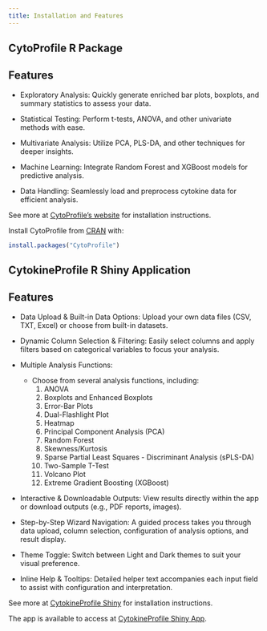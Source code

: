 ```yaml
---
title: Installation and Features
---
```


## CytoProfile R Package

## Features

* Exploratory Analysis: Quickly generate enriched bar plots, boxplots, and summary statistics to assess your data.

* Statistical Testing: Perform t-tests, ANOVA, and other univariate methods with ease.

* Multivariate Analysis: Utilize PCA, PLS-DA, and other techniques for deeper insights.

* Machine Learning: Integrate Random Forest and XGBoost models for predictive analysis.

* Data Handling: Seamlessly load and preprocess cytokine data for efficient analysis.

See more at [CytoProfile's website](https://cytoprofile.cytokineprofile.org/) for installation instructions.

Install CytoProfile from [CRAN](https://cloud.r-project.org/package=CytoProfile) with:

``` r
install.packages("CytoProfile")
```

## CytokineProfile R Shiny Application

## Features

* Data Upload & Built-in Data Options:
    Upload your own data files (CSV, TXT, Excel) or choose from built-in datasets.

* Dynamic Column Selection & Filtering:
    Easily select columns and apply filters based on categorical variables to focus your analysis.

* Multiple Analysis Functions:
  - Choose from several analysis functions, including:
    1. ANOVA
    2. Boxplots and Enhanced Boxplots
    3. Error-Bar Plots
    4. Dual-Flashlight Plot
    5. Heatmap
    6. Principal Component Analysis (PCA)
    7. Random Forest
    8. Skewness/Kurtosis
    9. Sparse Partial Least Squares - Discriminant Analysis (sPLS-DA)
    10. Two-Sample T-Test
    11. Volcano Plot
    12. Extreme Gradient Boosting (XGBoost)

* Interactive & Downloadable Outputs:
    View results directly within the app or download outputs (e.g., PDF reports, images).

* Step-by-Step Wizard Navigation:
    A guided process takes you through data upload, column selection, configuration of analysis options, and result display.

* Theme Toggle:
    Switch between Light and Dark themes to suit your visual preference.

* Inline Help & Tooltips:
    Detailed helper text accompanies each input field to assist with configuration and interpretation.

See more at [CytokineProfile Shiny](https://shinyinfo.cytokineprofile.org/) for installation instructions. 

The app is available to access at [CytokineProfile Shiny App](https://saraswatsh-cytokineprofileshiny.share.connect.posit.cloud/).
